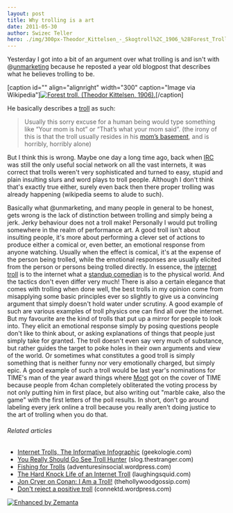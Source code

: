 ```yaml
---
layout: post
title: Why trolling is a art
date: 2011-05-30
author: Swizec Teller
hero: ./img/300px-Theodor_Kittelsen_-_Skogtroll%2C_1906_%28Forest_Troll%29.jpg
---
```


Yesterday I got into a bit of an argument over what trolling is and isn't with @[unmarketing](http://twitter.com/unmarketing "@unmarketing") because he reposted a year old blogpost that describes what he believes trolling to be.

\[caption id="" align="alignright" width="300" caption="Image via Wikipedia"][![Forest troll. (Theodor Kittelsen, 1906).](./img/300px-Theodor_Kittelsen_-_Skogtroll%2C_1906_%28Forest_Troll%29.jpg "Forest troll. (Theodor Kittelsen, 1906).")](http://commons.wikipedia.org/wiki/File:Theodor_Kittelsen_-_Skogtroll%2C_1906_%28Forest_Troll%29.jpg)\[/caption]

He basically describes a [troll](http://en.wikipedia.org/wiki/Troll_%28Warhammer%29 "Troll (Warhammer)") as such:

> Usually this sorry excuse for a human being would type something like “Your mom is hot” or “That’s what your mom said”. (the irony of this is that the troll usually resides in his [mom’s basement](http://1.bp.blogspot.com/_txnr5mob49s/R9oC8MV4iCI/AAAAAAAAAIQ/W8qkDILVxhA/s400/nerd2.JPG), and is horribly, horribly alone)

But I think this is wrong. Maybe one day a long time ago, back when [IRC](http://en.wikipedia.org/wiki/Internet_Relay_Chat "Internet Relay Chat") was still the only useful social network on all the vast internets, it was correct that trolls weren't very sophisticated and turned to easy, stupid and plain insulting slurs and word plays to troll people. Although I don't think that's exactly true either, surely even back then there proper trolling was already happening (wikipedia seems to alude to such).

<!--more-->

Basically what @unmarketing, and many people in general to be honest, gets wrong is the lack of distinction between trolling and simply being a jerk. Jerky behaviour does not a troll make! Personally I would put trolling somewhere in the realm of performance art. A good troll isn't about insulting people, it's more about performing a clever set of actions to produce either a comical or, even better, an emotional response from anyone watching. Usually when the effect is comical, it's at the expense of the person being trolled, while the emotional responses are usually elicited from the person or persons being trolled directly. In essence, the [internet troll](http://en.wikipedia.org/wiki/Troll_%28Internet%29 "Troll (Internet)") is to the internet what a [standup comedian](http://en.wikipedia.org/wiki/Stand-up_comedy "Stand-up comedy") is to the physical world. And the tactics don't even differ very much! There is also a certain elegance that comes with trolling when done well, the best trolls in my opinion come from misapplying some basic principles ever so slightly to give us a convincing argument that simply doesn't hold water under scrutiny. A good example of such are various examples of troll physics one can find all over the internet. But my favourite are the kind of trolls that put up a mirror for people to look into. They elicit an emotional response simply by posing questions people don't like to think about, or asking explanations of things that people just simply take for granted. The troll doesn't even say very much of substance, but rather guides the target to poke holes in their own arguments and view of the world. Or sometimes what constitutes a good troll is simply something that is neither funny nor very emotionally charged, but simply epic. A good example of such a troll would be last year's nominations for TIME's man of the year award things where [Moot](http://en.wikipedia.org/wiki/4chan "4chan") got on the cover of TIME because people from 4chan completely obliterated the voting process by not only putting him in first place, but also writing out "marble cake, also the game" with the first letters of the poll results. In short, don't go around labeling every jerk online a troll because you really aren't doing justice to the art of trolling when you do that.

###### Related articles

-   [Internet Trolls, The Informative Infographic](http://www.geekologie.com/2011/05/they-uh-dont-live-under-bridges-internet.php) (geekologie.com)
-   [You Really Should Go See Troll Hunter](http://slog.thestranger.com/slog/archives/2011/05/21/you-really-should-go-see-troll-hunter) (slog.thestranger.com)
-   [Fishing for Trolls](http://adventuresinsocial.wordpress.com/2011/03/12/fishing-for-trolls/) (adventuresinsocial.wordpress.com)
-   [The Hard Knock Life of an Internet Troll](http://laughingsquid.com/the-hard-knock-life-of-an-internet-troll/) (laughingsquid.com)
-   [Jon Cryer on Conan: I Am a Troll!](http://www.thehollywoodgossip.com/2011/03/jon-cryer-on-conan-i-am-a-troll/) (thehollywoodgossip.com)
-   [Don't reject a positive troll](http://connektd.wordpress.com/2011/03/18/positive-troll/) (connektd.wordpress.com)

[![Enhanced by Zemanta](http://img.zemanta.com/zemified_e.png?x-id=3c80f2dd-fde1-4652-b55b-7d147f2dc7ca)](http://www.zemanta.com/ "Enhanced by Zemanta")
